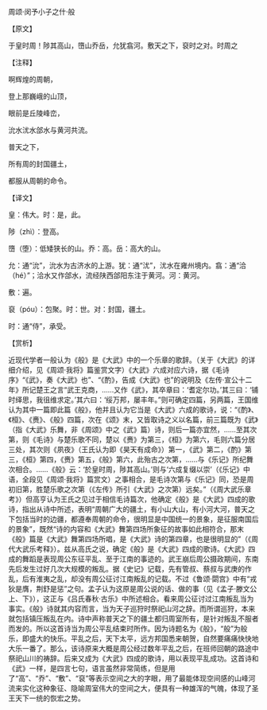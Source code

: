 

周颂·闵予小子之什·般

【原文】

于皇时周！陟其高山，嶞山乔岳，允犹翕河。敷天之下，裒时之对。时周之

【注释】

啊辉煌的周朝，

登上那巍峨的山顶，

眼前是丘陵峰峦，

沇水沋水郃水与黄河共流。

普天之下，

所有周的封国疆土，

都服从周朝的命令。

【译文】

皇：伟大。时：是，此。

陟（zhì）：登高。

嶞（堕）：低矮狭长的山。乔：高。岳：高大的山。

允：通“沇”，沇水为古济水的上游。犹：通“沋”，沋水在雍州境内。翕：通“洽（hé）”；洽水又作郃水，流经陕西郃阳东注于黄河。河：黄河。

敷：遍。

裒（póu）：包聚。时：世。对：封国，疆土。

时：通“侍”，承受。

【赏析】

近现代学者一般认为《般》是《大武》中的一个乐章的歌辞。（关于《大武》的详细介绍，见《周颂·我将》篇鉴赏文字）《大武》六成对应六诗，据《毛诗序》“《武》，奏《大武》也”、“《酌》，告成《大武》也”的说明及《左传·宣公十二年》所记楚王之言“武王克商，……又作《武》，其卒章曰：‘耆定尔功。’其三曰：‘铺时绎思，我徂维求定。’其六曰：‘绥万邦，屡丰年。”则可确定四篇，另两篇，王国维认为其中一篇即此篇《般》，他并且认为它当是《大武》六成的歌诗，说：“《酌》、《桓》、《赉》、《般》四篇，次在《颂》末，又皆取诗之义以名篇，前三篇既为《武》（指《大武》乐舞，非《周颂》中之《武》篇）诗，则后一篇亦宜然，……至其次第，则《毛诗》与楚乐歌不同，楚以《赉》为第三，《桓》为第六，毛则六篇分居三处，其次则《夙夜》（王氏认为即《昊天有成命》）第一，《武》第二，《酌》第三，《桓》第四，《赉》第五，《般》第六，此殆古之次第，……与《乐记》所纪舞次相合。……《般》云：‘於皇时周，陟其高山。’则与‘六成复缀以崇’（《乐记》中语，全段见《周颂·我将》篇赏文）之事相合，是毛诗次第与《乐记》同，恐是周初旧第，胜楚乐歌之次第（《左传》所引《大武》之次第）远矣。”（《周大武乐章考》）但高亨认为王氏之见过于相信毛诗篇次，他确定《般》是《大武》四成的歌诗，指出从诗中所述，表明“周朝广大的疆土，有小山大山，有小河大河，普天之下包括当时的边疆，都遵奉周朝的命令，很明显是中国统一的景象，是征服南国后的景象”，既然“诗的内容和《大武》舞第四场所象征的故事如此相符合，那末《般》篇是《大武》舞第四场所唱，是《大武》诗的第四章，也是很明显的”（《周代大武乐考释》）。兹从高氏之说，确定《般》是《大武》四成的歌诗。《大武》四成的舞蹈是表现周公东征平乱、至于江南的事迹的。武王崩后周公摄政期间，东南先后发生过好几次大规模的叛乱。据《史记》记载，先有管叔、蔡叔与武庚的作乱，后有淮夷之乱，却没有周公征讨江南叛乱的记载。不过《鲁颂·閟宫》中有“戎狄是膺，荆舒是惩”之句。孟子认为这原是周公说的话、做的事（见《孟子·滕文公上、下》），这正与《吕氏春秋·古乐》中所述相合。看来周公征讨过江南叛乱当为事实。《般》诗就其内容而言，当为天子巡狩时祭祀山河之辞。而所谓巡狩，本来就包括镇压叛乱在内。诗中声称普天之下的疆土都归周室所有，是针对叛乱不服者而发的。所以这首诗当为周公平乱结束时所作。因为诗题名为《般》，“般”为般乐，即盛大的快乐。平乱之后，天下太平，远方邦国悉来朝贺，自然要痛痛快快地大乐一番了。那么，该诗原来大概是周公经过数年平乱之后，在班师回朝的路途中祭祀山川的祷辞。后来又成为《大武》四成的歌诗，用以表现平乱成功。这首诗和《武》一样，是四言七句，语言虽然非常简练，但是用了“高”、“乔”、“敷”、“裒”等表示空间之大的字眼，用了最能体现空间感的山峰河流来实化这种象征、隐喻周室伟大的空间之大，便具有一种雄浑的气魄，体现了圣王天下一统的恢宏之势。


